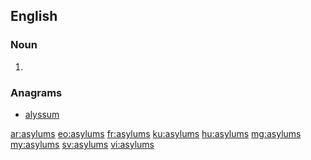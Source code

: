 ==English==

===Noun===
{{head|en}}

# {{plural of|asylum}}

===Anagrams===
* [[alyssum#English|alyssum]]

[[ar:asylums]]
[[eo:asylums]]
[[fr:asylums]]
[[ku:asylums]]
[[hu:asylums]]
[[mg:asylums]]
[[my:asylums]]
[[sv:asylums]]
[[vi:asylums]]